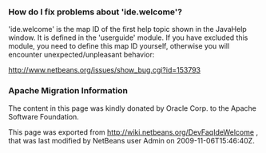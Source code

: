 <!--

    Licensed to the Apache Software Foundation (ASF) under one
    or more contributor license agreements.  See the NOTICE file
    distributed with this work for additional information
    regarding copyright ownership.  The ASF licenses this file
    to you under the Apache License, Version 2.0 (the
    "License"); you may not use this file except in compliance
    with the License.  You may obtain a copy of the License at

      http://www.apache.org/licenses/LICENSE-2.0

    Unless required by applicable law or agreed to in writing,
    software distributed under the License is distributed on an
    "AS IS" BASIS, WITHOUT WARRANTIES OR CONDITIONS OF ANY
    KIND, either express or implied.  See the License for the
    specific language governing permissions and limitations
    under the License.

-->

===How do I fix problems about 'ide.welcome'?===

'ide.welcome' is the map ID of the first help topic shown in the JavaHelp window. It is defined in the 'userguide' module. If you have excluded this module, you need to define this map ID yourself, otherwise you will encounter unexpected/unpleasant behavior:

[http://www.netbeans.org/issues/show_bug.cgi?id=153793 http://www.netbeans.org/issues/show_bug.cgi?id=153793]

===Apache Migration Information===

The content in this page was kindly donated by Oracle Corp. to the
Apache Software Foundation.

This page was exported from http://wiki.netbeans.org/DevFaqIdeWelcome , 
that was last modified by NetBeans user Admin 
on 2009-11-06T15:46:40Z.

